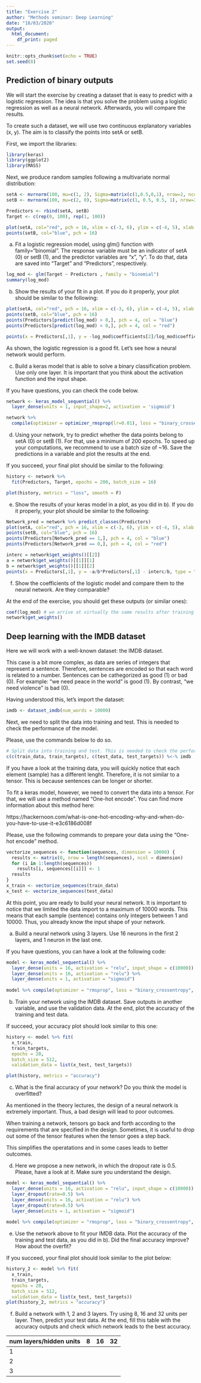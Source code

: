 ```yaml
---
title: "Exercise 2"
author: "Methods seminar: Deep Learning"
date: "18/03/2020"
output:
  html_document:
    df_print: paged
---
```


```r
knitr::opts_chunk$set(echo = TRUE)
set.seed(8)
```

## Prediction of binary outputs

We will start the exercise by creating a dataset that is easy to predict with a logistic regression.
The idea is that you solve the problem using a logistic regression as well as a neural network. Afterwards, you will compare the results.

To create such a dataset, we will use two continuous explanatory variables (x, y). The aim is to classify the points into setA or setB.

First, we import the libraries:

```r
library(keras)
library(ggplot2)
library(MASS)
```

Next, we produce random samples following a multivariate normal distribution:
```r
setA <- mvrnorm(100, mu=c(1, 2), Sigma=matrix(c(1,0.5,0,1), nrow=2, ncol=2))
setB <- mvrnorm(100, mu=c(2, 0), Sigma=matrix(c(1, 0.5, 0.5, 1), nrow=2, ncol=2))

Predictors <- rbind(setA, setB)
Target <- c(rep(0, 100), rep(1, 100))

plot(setA, col="red", pch = 16, xlim = c(-3, 6), ylim = c(-4, 5), xlab = "x", ylab = "y", main = "Dataset")
points(setB, col="blue", pch = 16)
```

a) Fit a logistic regression model, using glm() function with family="binomial". The response variable must be an indicator of setA (0) or setB (1), and the predictor variables are "x", "y". To do that, data are saved into "Target" and "Predictors", respectively.

```r
log_mod <- glm(Target ~ Predictors , family = "binomial")
summary(log_mod)
```

b) Show the results of your fit in a plot. If you do it properly, your plot should be similar to the following:
```r
plot(setA, col="red", pch = 16, xlim = c(-3, 6), ylim = c(-4, 5), xlab = "x", ylab = "y", main = "Result of logistic regression")
points(setB, col="blue", pch = 16)
points(Predictors[predict(log_mod) > 0,], pch = 4, col = "blue")
points(Predictors[predict(log_mod) < 0,], pch = 4, col = "red")

points(x = Predictors[,1], y = -log_mod$coefficients[2]/log_mod$coefficients[3]*Predictors[,1] - log_mod$coefficients[1]/log_mod$coefficients[3], type = "l", col = "black", lwd = 2)
```

As shown, the logistic regression is a good fit. Let's see how a neural network would perform.

c) Build a keras model that is able to solve a binary classification problem. Use only one layer. It is important that you think about the activation function and the input shape.

If you have questions, you can check the code below.

```r
network <- keras_model_sequential() %>% 
  layer_dense(units = 1, input_shape=2, activation = 'sigmoid')

network %>%
  compile(optimizer = optimizer_rmsprop(lr=0.01), loss = "binary_crossentropy")
```

d) Using your network, try to predict whether the data points belong to setA (0) or setB (1). For that, use a minimum of 200 epochs.
To speed up your computations, we recommend to use a batch size of ~16.
Save the predictions in a variable and plot the results at the end.

If you succeed, your final plot should be similar to the following:

```r
history <- network %>% 
  fit(Predictors, Target, epochs = 200, batch_size = 16)

plot(history, metrics = "loss", smooth = F)
```

e) Show the results of your keras model in a plot, as you did in b). If you do it properly, your plot should be similar to the following:
```r
Network_pred = network %>% predict_classes(Predictors)
plot(setA, col="red", pch = 16, xlim = c(-3, 6), ylim = c(-4, 5), xlab = "x", ylab = "y", main = "Result of keras model")
points(setB, col="blue", pch = 16)
points(Predictors[Network_pred == 1,], pch = 4, col = "blue")
points(Predictors[Network_pred == 0,], pch = 4, col = "red")

interc = network$get_weights()[[2]]
a = network$get_weights()[[1]][1]
b = network$get_weights()[[1]][2]
points(x = Predictors[,1], y = -a/b*Predictors[,1] - interc/b, type = "l", col = "black", lwd = 2)
```


f) Show the coefficients of the logistic model and compare them to the neural network. Are they comparable?

At the end of the exercise, you should get these outputs (or similar ones):

```r
coef(log_mod) # we arrive at virtually the same results after training long enough
network$get_weights()
```



## Deep learning with the IMDB dataset

Here we will work with a well-known dataset: the IMDB dataset.

This case is a bit more complex, as data are series of integers that represent a sentence.
Therefore, sentences are encoded so that each word is related to a number.
Sentences can be cathegorized as good (1) or bad (0). For example: "we need peace in the world" is good (1). By contrast, "we need violence" is bad (0).

Having understood this, let's import the dataset:

```r
imdb <- dataset_imdb(num_words = 10000)
```

Next, we need to split the data into training and test. This is needed to check the performance of the model.

Please, use the commands below to do so.

```r
# Split data into training and test. This is needed to check the performance of the model.
c(c(train_data, train_targets), c(test_data, test_targets)) %<-% imdb
```

If you have a look at the training data, you will quickly notice that each element (sample) has a different lenght. Therefore, it is not similar to a tensor.
This is because sentences can be longer or shorter.

To fit a keras model, however, we need to convert the data into a tensor. For that, we will use a method named "One-hot encode".
You can find more information about this method here:

https://hackernoon.com/what-is-one-hot-encoding-why-and-when-do-you-have-to-use-it-e3c6186d008f

Please, use the following commands to prepare your data using the "One-hot encode" method.
```r
vectorize_sequences <- function(sequences, dimension = 10000) {
  results <- matrix(0, nrow = length(sequences), ncol = dimension)
  for (i in 1:length(sequences))
    results[i, sequences[[i]]] <- 1
  results
}
x_train <- vectorize_sequences(train_data)
x_test <- vectorize_sequences(test_data)
```

At this point, you are ready to build your neural network. It is important to notice that we limited the data import to a maximum of 10000 words. This means that each sample (sentence) contains only integers between 1 and 10000. Thus, you already know the input shape of your network.

a) Build a neural network using 3 layers. Use 16 neurons in the first 2 layers, and 1 neuron in the last one.

If you have questions, you can have a look at the following code:

```r
model <- keras_model_sequential() %>% 
  layer_dense(units = 16, activation = "relu", input_shape = c(10000)) %>% 
  layer_dense(units = 16, activation = "relu") %>% 
  layer_dense(units = 1, activation = "sigmoid")
  
model %>% compile(optimizer = "rmsprop", loss = "binary_crossentropy", metrics = c("accuracy"))
```

b) Train your network using the IMDB dataset. Save outputs in another variable, and use the validation data.
At the end, plot the accuracy of the training and test data.

If succeed, your accuracy plot should look similar to this one:
```r
history <- model %>% fit(
  x_train,
  train_targets,
  epochs = 20,
  batch_size = 512,
  validation_data = list(x_test, test_targets))

plot(history, metrics = "accuracy")
```

c) What is the final accuracy of your network? Do you think the model is overfitted?

As mentioned in the theory lectures, the design of a neural network is extremely important. Thus, a bad design will lead to poor outcomes.

When training a network, tensors go back and forth according to the requirements that are specified in the design.
Sometimes, it is useful to drop out some of the tensor features when the tensor goes a step back.

This simplifies the operatations and in some cases leads to better outcomes.

d) Here we propose a new network, in which the dropout rate is 0.5. Please, have a look at it. Make sure you understand the design.
```r
model <- keras_model_sequential() %>% 
  layer_dense(units = 16, activation = "relu", input_shape = c(10000)) %>% 
  layer_dropout(rate=0.5) %>%
  layer_dense(units = 16, activation = "relu") %>% 
  layer_dropout(rate=0.5) %>%
  layer_dense(units = 1, activation = "sigmoid")
  
model %>% compile(optimizer = "rmsprop", loss = "binary_crossentropy", metrics = c("accuracy"))
```

e) Use the network above to fit your IMDB data. Plot the accuracy of the training and test data, as you did in b). Did the final accuracy improve? How about the overfit?

If you succeed, your final plot should look similar to the plot below:
```r
history_2 <- model %>% fit(
  x_train,
  train_targets,
  epochs = 20,
  batch_size = 512,
  validation_data = list(x_test, test_targets))
plot(history_2, metrics = "accuracy")
```

f) Build a network with 1, 2 and 3 layers. Try using 8, 16 and 32 units per layer. Then, predict your test data.
At the end, fill this table with the accuracy outputs and check which network leads to the best accuracy.

| num layers/hidden units | 8 | 16 | 32 |
|-------------------------|---|----|----|
| 1                       |   |    |    |
| 2                       |   |    |    |
| 3                       |   |    |    |
